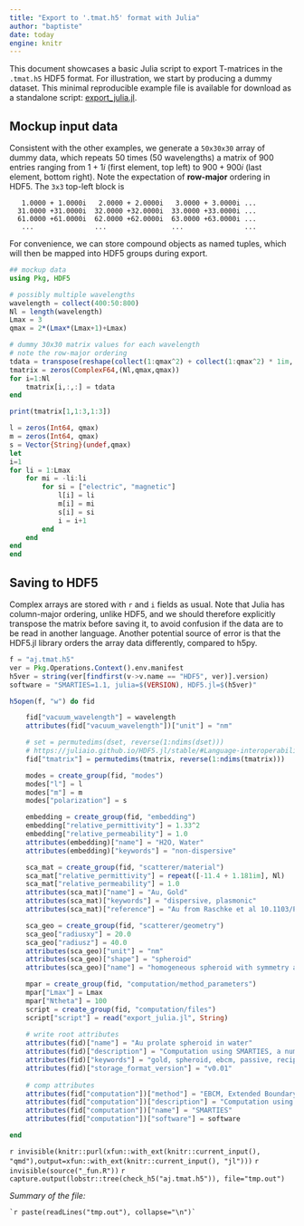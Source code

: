```yaml
---
title: "Export to '.tmat.h5' format with Julia"
author: "baptiste"
date: today
engine: knitr
---
```


This document showcases a basic Julia script to export T-matrices in the `.tmat.h5` HDF5 format. For illustration, we start by producing a dummy dataset. This minimal reproducible example file is available for download as a standalone script: [export_julia.jl](export_julia.jl).

## Mockup input data

Consistent with the other examples, we generate a `50x30x30` array of dummy data, which repeats 50 times (50 wavelengths) a matrix of 900 entries ranging from $1+1i$ (first element, top left) to $900 + 900i$ (last element, bottom right). Note the expectation of **row-major** ordering in HDF5. The `3x3` top-left block is

```
   1.0000 + 1.0000i   2.0000 + 2.0000i   3.0000 + 3.0000i ...
  31.0000 +31.0000i  32.0000 +32.0000i  33.0000 +33.0000i ...
  61.0000 +61.0000i  62.0000 +62.0000i  63.0000 +63.0000i ...
   ...               ...                ...               ...
```

For convenience, we can store compound objects as named tuples, which will then be mapped into HDF5 groups during export. 

```julia
## mockup data
using Pkg, HDF5

# possibly multiple wavelengths
wavelength = collect(400:50:800)
Nl = length(wavelength)
Lmax = 3
qmax = 2*(Lmax*(Lmax+1)+Lmax)

# dummy 30x30 matrix values for each wavelength
# note the row-major ordering
tdata = transpose(reshape(collect(1:qmax^2) + collect(1:qmax^2) * 1im, (qmax,qmax)))
tmatrix = zeros(ComplexF64,(Nl,qmax,qmax))
for i=1:Nl
    tmatrix[i,:,:] = tdata
end

print(tmatrix[1,1:3,1:3])

l = zeros(Int64, qmax)
m = zeros(Int64, qmax)
s = Vector{String}(undef,qmax)
let
i=1
for li = 1:Lmax
    for mi = -li:li
        for si = ["electric", "magnetic"]
            l[i] = li
            m[i] = mi
            s[i] = si
            i = i+1
        end
    end
end
end

```


## Saving to HDF5

Complex arrays are stored with `r` and `i` fields as usual. Note that Julia has column-major ordering, unlike HDF5, and we should therefore explicitly transpose the matrix before saving it, to avoid confusion if the data are to be read in another language. Another potential source of error is that the HDF5.jl library orders the array data differently, compared to h5py.

```julia
f = "aj.tmat.h5"
ver = Pkg.Operations.Context().env.manifest
h5ver = string(ver[findfirst(v->v.name == "HDF5", ver)].version)
software = "SMARTIES=1.1, julia=$(VERSION), HDF5.jl=$(h5ver)"

h5open(f, "w") do fid

    fid["vacuum_wavelength"] = wavelength
    attributes(fid["vacuum_wavelength"])["unit"] = "nm"

    # set = permutedims(dset, reverse(1:ndims(dset)))
    # https://juliaio.github.io/HDF5.jl/stable/#Language-interoperability-with-row-and-column-major-order-arrays
    fid["tmatrix"] = permutedims(tmatrix, reverse(1:ndims(tmatrix)))

    modes = create_group(fid, "modes") 
    modes["l"] = l
    modes["m"] = m
    modes["polarization"] = s

    embedding = create_group(fid, "embedding") 
    embedding["relative_permittivity"] = 1.33^2
    embedding["relative_permeability"] = 1.0
    attributes(embedding)["name"] = "H2O, Water"
    attributes(embedding)["keywords"] = "non-dispersive"

    sca_mat = create_group(fid, "scatterer/material") 
    sca_mat["relative_permittivity"] = repeat([-11.4 + 1.181im], Nl)
    sca_mat["relative_permeability"] = 1.0
    attributes(sca_mat)["name"] = "Au, Gold"
    attributes(sca_mat)["keywords"] = "dispersive, plasmonic"
    attributes(sca_mat)["reference"] = "Au from Raschke et al 10.1103/PhysRevB.86.235147"

    sca_geo = create_group(fid, "scatterer/geometry") 
    sca_geo["radiusxy"] = 20.0
    sca_geo["radiusz"] = 40.0
    attributes(sca_geo)["unit"] = "nm"
    attributes(sca_geo)["shape"] = "spheroid"
    attributes(sca_geo)["name"] = "homogeneous spheroid with symmetry axis z"

    mpar = create_group(fid, "computation/method_parameters") 
    mpar["Lmax"] = Lmax
    mpar["Ntheta"] = 100
    script = create_group(fid, "computation/files") 
    script["script"] = read("export_julia.jl", String)
    
    # write root attributes
    attributes(fid)["name"] = "Au prolate spheroid in water"
    attributes(fid)["description"] = "Computation using SMARTIES, a numerically robust EBCM implementation for spheroids"
    attributes(fid)["keywords"] = "gold, spheroid, ebcm, passive, reciprocal, czinfinity, mirrorxyz"    
    attributes(fid)["storage_format_version"] = "v0.01"
    
    # comp attributes
    attributes(fid["computation"])["method"] = "EBCM, Extended Boundary Condition Method"
    attributes(fid["computation"])["description"] = "Computation using SMARTIES, a numerically robust EBCM implementation for spheroids"
    attributes(fid["computation"])["name"] = "SMARTIES"
    attributes(fid["computation"])["software"] = software

end

```


<!-- export the code into standalone file -->
`r invisible(knitr::purl(xfun::with_ext(knitr::current_input(), "qmd"),output=xfun::with_ext(knitr::current_input(), "jl")))`
`r invisible(source("_fun.R"))`
`r capture.output(lobstr::tree(check_h5("aj.tmat.h5")), file="tmp.out")`

_Summary of the file:_

```
`r paste(readLines("tmp.out"), collapse="\n")`
```



